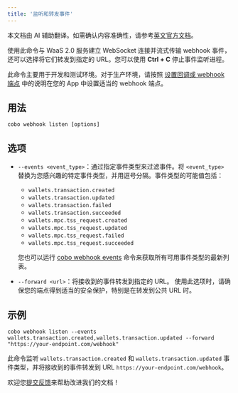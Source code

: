 ```yaml
---
title: '监听和转发事件'
---
```

<Note>本文档由 AI 辅助翻译。如需确认内容准确性，请参考[英文官方文档](https://www.cobo.com/developers/v2/guides/overview/introduction)。</Note>

使用此命令与 WaaS 2.0 服务建立 WebSocket 连接并流式传输 webhook 事件，还可以选择将它们转发到指定的 URL。您可以使用 **Ctrl + C** 停止事件监听进程。

<Note>此命令主要用于开发和测试环境。对于生产环境，请按照 [设置回调或 webhook 端点](/v2_cn/guides/webhooks-callbacks/set-up-endpoint) 中的说明在您的 App 中设置适当的 webhook 端点。</Note>

## 用法

```shell
cobo webhook listen [options]
```

## 选项

- `--events <event_type>`：通过指定事件类型来过滤事件。将 `<event_type>` 替换为您感兴趣的特定事件类型，并用逗号分隔。事件类型的可能值包括：
    - `wallets.transaction.created`
    - `wallets.transaction.updated`
    - `wallets.transaction.failed`
    - `wallets.transaction.succeeded`
    - `wallets.mpc.tss_request.created`
    - `wallets.mpc.tss_request.updated`
    - `wallets.mpc.tss_request.failed`
    - `wallets.mpc.tss_request.succeeded`

    <Info>您也可以运行 [cobo webhook events](/v2_cn/developer-tools/cobo-cli/event-types) 命令来获取所有可用事件类型的最新列表。</Info>

- `--forward <url>`：将接收到的事件转发到指定的 URL。
    <Note>使用此选项时，请确保您的端点得到适当的安全保护，特别是在转发到公共 URL 时。</Note>

## 示例

```shell   
cobo webhook listen --events wallets.transaction.created,wallets.transaction.updated --forward "https://your-endpoint.com/webhook"
```

此命令监听 `wallets.transaction.created` 和 `wallets.transaction.updated` 事件类型，并将接收到的事件转发到 URL `https://your-endpoint.com/webhook`。

<Tip>欢迎您[提交反馈](https://forms.zohopublic.com/cobo/form/DocumentFeedbackForm/formperma/QvLOhxJv1_JMsJ-1dleZ8Itb_7rzN-LtgvsDdxosoVI)来帮助改进我们的文档！</Tip>